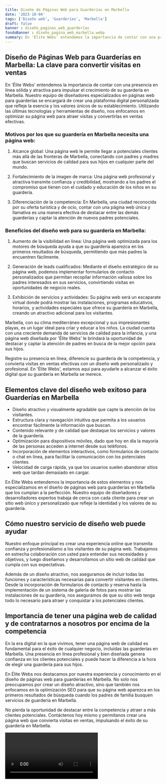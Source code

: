 ```yaml
---
title: Diseño de Páginas Web para Guarderías en Marbella
date: '2023-10-04'
tags: ['Diseño web', 'Guarderías', 'Marbella']
draft: false
banner : diseño_paginas_web_guarderías
fondoBanner : diseño_pagina_web_marbella.webp
summary: En 'Élite Webs' entendemos la importancia de contar con una presencia en línea sólida y atractiva para impulsar el crecimiento de su guardería en Marbella. Nuestro equipo de diseñadores especializados en páginas web para guarderías se encargará de crear una plataforma digital personalizada que refleje la esencia y los valores únicos de su establecimiento. Utilizando las últimas tecnologías y herramientas de diseño, nos enfocamos en optimizar su página web para atraer visitas y convertirlas en ventas efectivas.
---
```


## Diseño de Páginas Web para Guarderías en Marbella: La clave para convertir visitas en ventas

En 'Élite Webs' entendemos la importancia de contar con una presencia en línea sólida y atractiva para impulsar el crecimiento de su guardería en Marbella. Nuestro equipo de diseñadores especializados en páginas web para guarderías se encargará de crear una plataforma digital personalizada que refleje la esencia y los valores únicos de su establecimiento. Utilizando las últimas tecnologías y herramientas de diseño, nos enfocamos en optimizar su página web para atraer visitas y convertirlas en ventas efectivas.

### Motivos por los que su guardería en Marbella necesita una página web:

1. Alcance global: Una página web le permite llegar a potenciales clientes más allá de las fronteras de Marbella, conectando con padres y madres que buscan servicios de calidad para sus hijos en cualquier parte del mundo.

2. Fortalecimiento de la imagen de marca: Una página web profesional y atractiva transmite confianza y credibilidad, mostrando a los padres el compromiso que tienen con el cuidado y educación de los niños en su guardería.

3. Diferenciación de la competencia: En Marbella, una ciudad reconocida por su oferta turística y de ocio, contar con una página web única y llamativa es una manera efectiva de destacar entre las demás guarderías y captar la atención de nuevos padres potenciales.

### Beneficios del diseño web para su guardería en Marbella:

1. Aumento de la visibilidad en línea: Una página web optimizada para los motores de búsqueda ayuda a que su guardería aparezca en los primeros resultados de búsqueda, permitiendo que más padres la encuentren fácilmente.

2. Generación de leads cualificados: Mediante el diseño estratégico de su página web, podemos implementar formularios de contacto personalizados que permitan recopilar información valiosa sobre los padres interesados en sus servicios, convirtiendo visitas en oportunidades de negocio reales.

3. Exhibición de servicios y actividades: Su página web será un escaparate virtual donde podrá mostrar las instalaciones, programas educativos, horarios, y actividades especiales que ofrece su guardería en Marbella, creando un atractivo adicional para los visitantes.

Marbella, con su clima mediterráneo excepcional y sus impresionantes playas, es un lugar ideal para criar y educar a los niños. La ciudad cuenta con una creciente demanda de servicios de calidad para la infancia, y una página web diseñada por 'Élite Webs' le brindará la oportunidad de destacar y captar la atención de padres en busca de la mejor opción para sus hijos.

Registre su presencia en línea, diferencie su guardería de la competencia, y convierta visitas en ventas efectivas con un diseño web personalizado y profesional. En 'Élite Webs', estamos aquí para ayudarle a alcanzar el éxito digital que su guardería en Marbella se merece.

<GifSeo />

<Cta />

## Elementos clave del diseño web exitoso para Guarderías en Marbella

- Diseño atractivo y visualmente agradable que capte la atención de los visitantes.
- Estructura clara y navegación intuitiva que permita a los usuarios encontrar fácilmente la información que buscan.
- Contenido relevante y de calidad que destaque los servicios y valores de la guardería.
- Optimización para dispositivos móviles, dado que hoy en día la mayoría de las personas acceden a internet desde sus teléfonos.
- Incorporación de elementos interactivos, como formularios de contacto o chat en línea, para facilitar la comunicación con los potenciales clientes.
- Velocidad de carga rápida, ya que los usuarios suelen abandonar sitios web que tardan demasiado en cargar.

En Élite Webs entendemos la importancia de estos elementos y nos especializamos en el diseño de páginas web para guarderías en Marbella que los cumplan a la perfección. Nuestro equipo de diseñadores y desarrolladores expertos trabaja de cerca con cada cliente para crear un sitio web único y personalizado que refleje la identidad y los valores de su guardería.

## Cómo nuestro servicio de diseño web puede ayudar

Nuestro enfoque principal es crear una experiencia online que transmita confianza y profesionalismo a los visitantes de su página web. Trabajamos en estrecha colaboración con usted para entender sus necesidades y objetivos, y luego diseñamos y desarrollamos un sitio web de calidad que cumpla con sus expectativas.

Además de un diseño atractivo, nos aseguramos de incluir todas las funciones y características necesarias para convertir visitantes en clientes. Desde la incorporación de formularios de contacto y reserva hasta la implementación de un sistema de galería de fotos para mostrar las instalaciones de su guardería, nos aseguramos de que su sitio web tenga todo lo necesario para atraer y conquistar a los potenciales clientes.

## Importancia de tener una página web de calidad y de contratarnos a nosotros por encima de la competencia

En la era digital en la que vivimos, tener una página web de calidad es fundamental para el éxito de cualquier negocio, incluidas las guarderías en Marbella. Una presencia en línea profesional y bien diseñada genera confianza en los clientes potenciales y puede hacer la diferencia a la hora de elegir una guardería para sus hijos.

En Élite Webs nos destacamos por nuestra experiencia y conocimiento en el diseño de páginas web para guarderías en Marbella. No solo nos preocupamos por crear un diseño atractivo, sino que también nos enfocamos en la optimización SEO para que su página web aparezca en los primeros resultados de búsqueda cuando los padres de familia busquen servicios de guardería en Marbella.

No pierda la oportunidad de destacar entre la competencia y atraer a más clientes potenciales. Contáctenos hoy mismo y permítanos crear una página web que convierta visitas en ventas, impulsando el éxito de su guardería en Marbella.

<Video />

<CtaBot job='Guarderías' city='Marbella'/>

<Gmaps query='Marbella+españa+maps' />